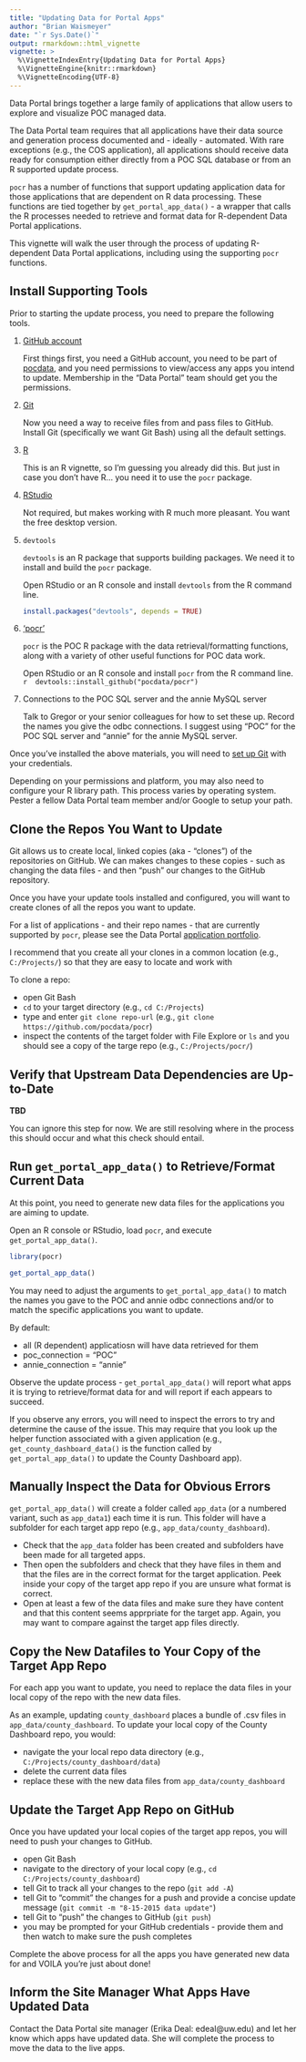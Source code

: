 ```yaml
---
title: "Updating Data for Portal Apps"
author: "Brian Waismeyer"
date: "`r Sys.Date()`"
output: rmarkdown::html_vignette
vignette: >
  %\VignetteIndexEntry{Updating Data for Portal Apps}
  %\VignetteEngine{knitr::rmarkdown}
  %\VignetteEncoding{UTF-8}
---
```


Data Portal brings together a large family of applications that allow users
to explore and visualize POC managed data.

The Data Portal team requires that all applications have their data source and
generation process documented and - ideally - automated. With rare exceptions
(e.g., the COS application), all applications should receive data ready for
consumption either directly from a POC SQL database or from an R supported
update process.

`pocr` has a number of functions that support updating application data for
those applications that are dependent on R data processing. These functions
are tied together by `get_portal_app_data()` - a wrapper that calls the R 
processes needed to retrieve and format data for R-dependent Data Portal
applications.

This vignette will walk the user through the process of updating R-dependent
Data Portal applications, including using the supporting `pocr` functions.

## Install Supporting Tools
Prior to starting the update process, you need to prepare the following tools.

1. [GitHub account](https://github.com/)
    
    First things first, you need a GitHub account, you need to be part of
    [pocdata](https://github.com/pocdata), and you need permissions to 
    view/access any apps you intend to update. Membership in the "Data Portal"
    team should get you the permissions.
    
2. [Git](https://git-scm.com/downloads)
    
    Now you need a way to receive files from and pass files to GitHub. Install
    Git (specifically we want Git Bash) using all the default settings.
    
3. [R](https://cran.r-project.org/)
    
    This is an R vignette, so I'm guessing you already did this. But just in
    case you don't have R... you need it to use the `pocr` package.
    
4. [RStudio](https://www.rstudio.com/products/RStudio/#Desktop)
    
    Not required, but makes working with R much more pleasant. You want the 
    free desktop version.

5. `devtools`
    
    `devtools` is an R package that supports building packages. We need it
    to install and build the `pocr` package.
    
    Open RStudio or an R console and install `devtools` from the R command
    line.
    
    ```r
    install.packages("devtools", depends = TRUE)
    ```
    
6. ['pocr'](https://github.com/pocdata/pocr)
    
    `pocr` is the POC R package with the data retrieval/formatting functions,
    along with a variety of other useful functions for POC data work.
    
    Open RStudio or an R console and install `pocr` from the R command line.
    ```r
    devtools::install_github("pocdata/pocr")
    ```

7. Connections to the POC SQL server and the annie MySQL server
    
    Talk to Gregor or your senior colleagues for how to set these up. Record
    the names you give the odbc connections. I suggest using "POC" for the POC
    SQL server and "annie" for the annie MySQL server.

Once you've installed the above materials, you will need to 
[set up Git](https://help.github.com/articles/set-up-git/#setting-up-git) with
your credentials.

Depending on your permissions and platform, you may also need to configure
your R library path. This process varies by operating system. Pester a
fellow Data Portal team member and/or Google to setup your path.

## Clone the Repos You Want to Update
Git allows us to create local, linked copies (aka - "clones") of the 
repositories on GitHub. We can makes changes to these copies - such as
changing the data files - and then "push" our changes to the GitHub
repository.

Once you have your update tools installed and configured, you will want
to create clones of all the repos you want to update.

For a list of applications - and their repo names - that are currently
supported by `pocr`, please see the Data Portal
[application portfolio](https://docs.google.com/spreadsheets/d/1qrLbi2bCfnYeVRNlf89QYhMr1piQ0eDFGVRSZQz1ksM/edit?usp=sharing).

I recommend that you create all your clones in a common location (e.g.,
`C:/Projects/`) so that they are easy to locate and work with

To clone a repo:

* open Git Bash
* `cd` to your target directory (e.g., `cd C:/Projects`)
* type and enter `git clone repo-url` (e.g., 
    `git clone https://github.com/pocdata/pocr`)
* inspect the contents of the target folder with File Explore or `ls` and 
    you should see a copy of the targe repo (e.g., `C:/Projects/pocr/`)

## Verify that Upstream Data Dependencies are Up-to-Date
**TBD**

You can ignore this step for now. We are still resolving where in the process
this should occur and what this check should entail.

## Run `get_portal_app_data()` to Retrieve/Format Current Data
At this point, you need to generate new data files for the applications you
are aiming to update.

Open an R console or RStudio, load `pocr`, and execute `get_portal_app_data()`.

```r
library(pocr)

get_portal_app_data()
```    

You may need to adjust the arguments to `get_portal_app_data()` to match
the names you gave to the POC and annie odbc connections and/or to match
the specific applications you want to update.

By default:

* all (R dependent) applicatiosn will have data retrieved for them
* poc_connection = "POC"
* annie_connection = "annie"

Observe the update process - `get_portal_app_data()` will report what apps
it is trying to retrieve/format data for and will report if each appears to
succeed.

If you observe any errors, you will need to inspect the errors to try and
determine the cause of the issue. This may require that you look up the 
helper function associated with a given application (e.g., 
`get_county_dashboard_data()` is the function called by `get_portal_app_data()` 
to update the County Dashboard app).

## Manually Inspect the Data for Obvious Errors
`get_portal_app_data()` will create a folder called `app_data` (or a numbered
variant, such as `app_data1`) each time it is run. This folder will have
a subfolder for each target app repo (e.g., `app_data/county_dashboard`).

* Check that the `app_data` folder has been created and subfolders have been
    made for all targeted apps.
* Then open the subfolders and check that they have files in them and that 
    the files are in the correct format for the target application. Peek inside
    your copy of the target app repo if you are unsure what format is correct.
* Open at least a few of the data files and make sure they have content and
    that this content seems apprpriate for the target app. Again, you may
    want to compare against the target app files directly.

## Copy the New Datafiles to Your Copy of the Target App Repo
For each app you want to update, you need to replace the data files in
your local copy of the repo with the new data files.

As an example, updating `county_dashboard` places a bundle of .csv files
in `app_data/county_dashboard`. To update your local copy of the County
Dashboard repo, you would:

* navigate the your local repo data directory 
    (e.g., `C:/Projects/county_dashboard/data`)
* delete the current data files
* replace these with the new data files from `app_data/county_dashboard`

## Update the Target App Repo on GitHub
Once you have updated your local copies of the target app repos, you will
need to push your changes to GitHub.

* open Git Bash
* navigate to the directory of your local copy (e.g., 
`cd C:/Projects/county_dashboard`)
* tell Git to track all your changes to the repo (`git add -A`)
* tell Git to "commit" the changes for a push and provide a concise update
    message (`git commit -m "8-15-2015 data update"`)
* tell Git to "push" the changes to GitHub (`git push`)
* you may be prompted for your GitHub credentials - provide them and then
    watch to make sure the push completes

Complete the above process for all the apps you have generated new data for
and VOILA you're just about done!

## Inform the Site Manager What Apps Have Updated Data
Contact the Data Portal site manager (Erika Deal: edeal@uw.edu) and let her
know which apps have updated data. She will complete the process to move the
data to the live apps.
